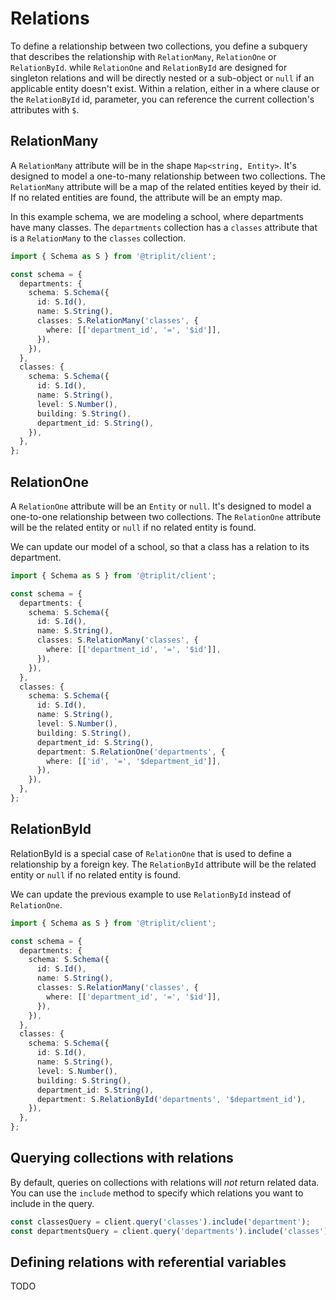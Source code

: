 # Relations

To define a relationship between two collections, you define a subquery that describes the relationship with `RelationMany`, `RelationOne` or `RelationById`. while `RelationOne` and `RelationById` are designed for singleton relations and will be directly nested or a sub-object or `null` if an applicable entity doesn't exist. Within a relation, either in a where clause or the `RelationById` id, parameter, you can reference the current collection's attributes with `$`.

## RelationMany

A `RelationMany` attribute will be in the shape `Map<string, Entity>`. It's designed to model a one-to-many relationship between two collections. The `RelationMany` attribute will be a map of the related entities keyed by their id. If no related entities are found, the attribute will be an empty map.

In this example schema, we are modeling a school, where departments have many classes. The `departments` collection has a `classes` attribute that is a `RelationMany` to the `classes` collection.

```typescript {8-10}
import { Schema as S } from '@triplit/client';

const schema = {
  departments: {
    schema: S.Schema({
      id: S.Id(),
      name: S.String(),
      classes: S.RelationMany('classes', {
        where: [['department_id', '=', '$id']],
      }),
    }),
  },
  classes: {
    schema: S.Schema({
      id: S.Id(),
      name: S.String(),
      level: S.Number(),
      building: S.String(),
      department_id: S.String(),
    }),
  },
};
```

## RelationOne

A `RelationOne` attribute will be an `Entity` or `null`. It's designed to model a one-to-one relationship between two collections. The `RelationOne` attribute will be the related entity or `null` if no related entity is found.

We can update our model of a school, so that a class has a relation to its department.

```typescript {20-22}
import { Schema as S } from '@triplit/client';

const schema = {
  departments: {
    schema: S.Schema({
      id: S.Id(),
      name: S.String(),
      classes: S.RelationMany('classes', {
        where: [['department_id', '=', '$id']],
      }),
    }),
  },
  classes: {
    schema: S.Schema({
      id: S.Id(),
      name: S.String(),
      level: S.Number(),
      building: S.String(),
      department_id: S.String(),
      department: S.RelationOne('departments', {
        where: [['id', '=', '$department_id']],
      }),
    }),
  },
};
```

## RelationById

RelationById is a special case of `RelationOne` that is used to define a relationship by a foreign key. The `RelationById` attribute will be the related entity or `null` if no related entity is found.

We can update the previous example to use `RelationById` instead of `RelationOne`.

```typescript {20}
import { Schema as S } from '@triplit/client';

const schema = {
  departments: {
    schema: S.Schema({
      id: S.Id(),
      name: S.String(),
      classes: S.RelationMany('classes', {
        where: [['department_id', '=', '$id']],
      }),
    }),
  },
  classes: {
    schema: S.Schema({
      id: S.Id(),
      name: S.String(),
      level: S.Number(),
      building: S.String(),
      department_id: S.String(),
      department: S.RelationById('departments', '$department_id'),
    }),
  },
};
```

## Querying collections with relations

By default, queries on collections with relations will _not_ return related data. You can use the `include` method to specify which relations you want to include in the query.

```typescript
const classesQuery = client.query('classes').include('department');
const departmentsQuery = client.query('departments').include('classes');
```

## Defining relations with referential variables

TODO
